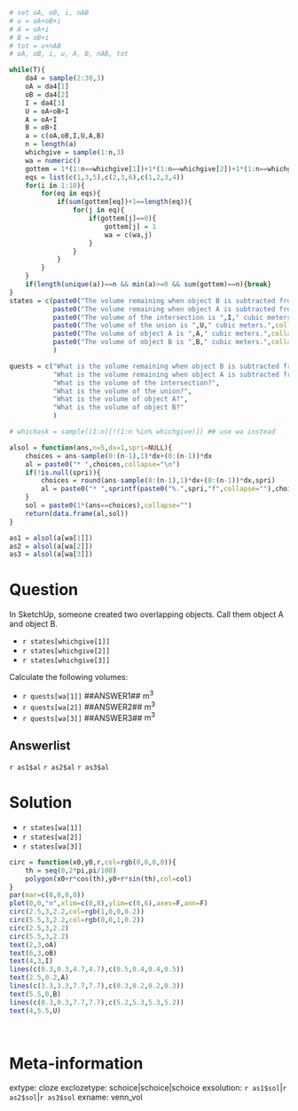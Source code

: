 ```r

# set oA, oB, i, nAB
# u = oA+oB+i
# A = oA+i
# B = oB+i
# tot = u+nAB
# oA, oB, i, u, A, B, nAB, tot   

while(T){
    da4 = sample(2:30,3)
    oA = da4[1]
    oB = da4[2]
    I = da4[3]
    U = oA+oB+I
    A = oA+I
    B = oB+I
    a = c(oA,oB,I,U,A,B)
    n = length(a)
    whichgive = sample(1:n,3)
    wa = numeric()
    gottem = 1*(1:n==whichgive[1])+1*(1:n==whichgive[2])+1*(1:n==whichgive[3])
    eqs = list(c(1,3,5),c(2,3,6),c(1,2,3,4))
    for(i in 1:10){
        for(eq in eqs){
            if(sum(gottem[eq])+1==length(eq)){
                for(j in eq){
                    if(gottem[j]==0){
                        gottem[j] = 1
                        wa = c(wa,j)
                    }
                }
            }
        }
    }
    if(length(unique(a))==n && min(a)>=0 && sum(gottem)==n){break}
}
states = c(paste0("The volume remaining when object B is subtracted from object A is ",oA," cubic meters.",collapse=""),
           paste0("The volume remaining when object A is subtracted from object B is ",oB," cubic meters.",collapse=""),
           paste0("The volume of the intersection is ",I," cubic meters.",collapse=""),
           paste0("The volume of the union is ",U," cubic meters.",collapse=""),
           paste0("The volume of object A is ",A," cubic meters.",collapse=""),
           paste0("The volume of object B is ",B," cubic meters.",collapse="")
           )

quests = c("What is the volume remaining when object B is subtracted from object A?",
           "What is the volume remaining when object A is subtracted from object B?",
           "What is the volume of the intersection?",
           "What is the volume of the union?",
           "What is the volume of object A?",
           "What is the volume of object B?"
           )

# whichask = sample((1:n)[!(1:n %in% whichgive)]) ## use wa instead

alsol = function(ans,n=5,dx=1,spri=NULL){
    choices = ans-sample(0:(n-1),1)*dx+(0:(n-1))*dx
    al = paste0("* ",choices,collapse="\n")
    if(!is.null(spri)){
        choices = round(ans-sample(0:(n-1),1)*dx+(0:(n-1))*dx,spri)
        al = paste0("* ",sprintf(paste0("%.",spri,"f",collapse=""),choices),collapse="\n")
    }
    sol = paste0(1*(ans==choices),collapse="")
    return(data.frame(al,sol))
}

as1 = alsol(a[wa[1]])
as2 = alsol(a[wa[2]])
as3 = alsol(a[wa[3]])


```


Question
========

In SketchUp, someone created two overlapping objects. Call them object A and object B. 

* `r states[whichgive[1]]`
* `r states[whichgive[2]]`
* `r states[whichgive[3]]`

Calculate the following volumes:

* `r quests[wa[1]]` ##ANSWER1## $\mathrm{m^3}$
* `r quests[wa[2]]` ##ANSWER2## $\mathrm{m^3}$
* `r quests[wa[3]]` ##ANSWER3## $\mathrm{m^3}$

Answerlist
--------

`r as1$al`
`r as2$al`
`r as3$al`


Solution
========

* `r states[wa[1]]`
* `r states[wa[2]]`
* `r states[wa[3]]`


```r
circ = function(x0,y0,r,col=rgb(0,0,0,0)){
    th = seq(0,2*pi,pi/100)
    polygon(x0+r*cos(th),y0+r*sin(th),col=col)
}
par(mar=c(0,0,0,0))
plot(0,0,"n",xlim=c(0,8),ylim=c(0,6),axes=F,ann=F)
circ(2.5,3,2.2,col=rgb(1,0,0,0.2))
circ(5.5,3,2.2,col=rgb(0,0,1,0.2))
circ(2.5,3,2.2)
circ(5.5,3,2.2)
text(2,3,oA)
text(6,3,oB)
text(4,3,I)
lines(c(0.3,0.3,4.7,4.7),c(0.5,0.4,0.4,0.5))
text(2.5,0.2,A)
lines(c(3.3,3.3,7.7,7.7),c(0.3,0.2,0.2,0.3))
text(5.5,0,B)
lines(c(0.3,0.3,7.7,7.7),c(5.2,5.3,5.3,5.2))
text(4,5.5,U)
```
\



Meta-information
============
extype: cloze
exclozetype: schoice|schoice|schoice
exsolution: `r as1$sol`|`r as2$sol`|`r as3$sol`
exname: venn_vol
